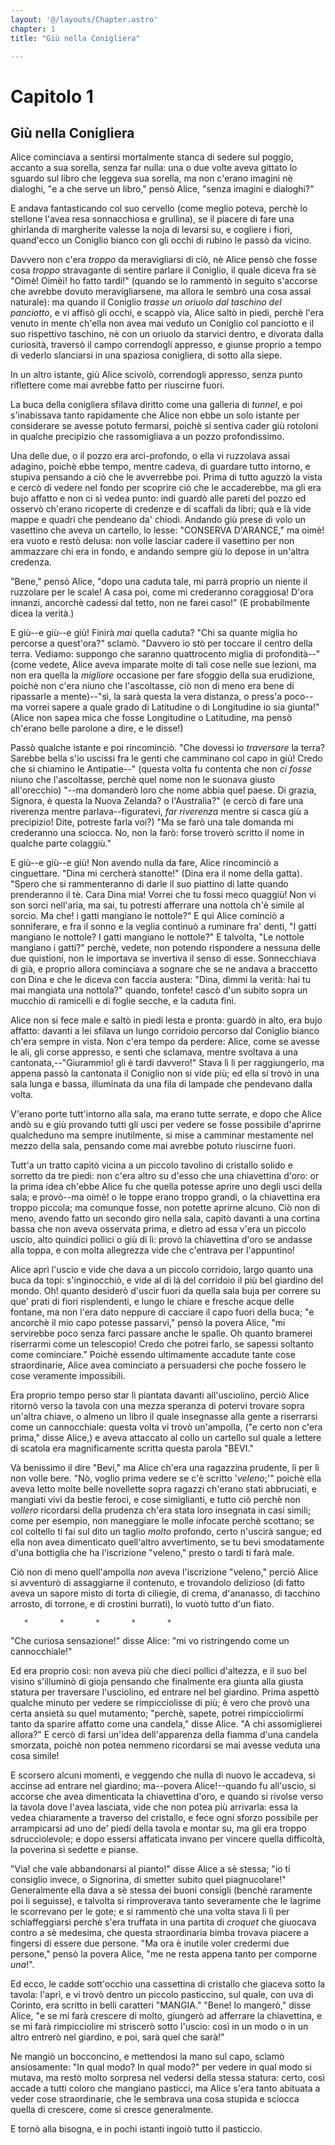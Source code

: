 ```yaml
---
layout: '@/layouts/Chapter.astro'
chapter: 1
title: "Giù nella Conigliera"

---
```


# Capitolo 1

## Giù nella Conigliera

Alice cominciava a sentirsi mortalmente stanca di sedere sul poggio,
accanto a sua sorella, senza far nulla: una o due volte aveva gittato lo
sguardo sul libro che leggeva sua sorella, ma non c'erano imagini nè
dialoghi, "e a che serve un libro," pensò Alice, "senza imagini e
dialoghi?"

E andava fantasticando col suo cervello (come meglio poteva, perchè lo
stellone l'avea resa sonnacchiosa e grullina), se il piacere di fare una
ghirlanda di margherite valesse la noja di levarsi su, e cogliere i
fiori, quand'ecco un Coniglio bianco con gli occhi di rubino le passò da
vicino.

Davvero non c'era _troppo_ da meravigliarsi di ciò, nè Alice pensò che
fosse cosa _troppo_ stravagante di sentire parlare il Coniglio, il quale
diceva fra sè "Oimè! Oimèi! ho fatto tardi!" (quando se lo rammentò in
seguito s'accorse che avrebbe dovuto meravigliarsene, ma allora le
sembrò una cosa assai naturale): ma quando il Coniglio _trasse un
oriuolo dal taschino del panciotto_, e vi affisò gli occhi, e scappò
via, Alice saltò in piedi, perchè l'era venuto in mente ch'ella non avea
mai veduto un Coniglio col panciotto e il suo rispettivo taschino, nè
con un oriuolo da starvici dentro, e divorata dalla curiosità, traversò
il campo correndogli appresso, e giunse proprio a tempo di vederlo
slanciarsi in una spaziosa conigliera, di sotto alla siepe.

In un altro istante, giù Alice scivolò, correndogli appresso, senza
punto riflettere come mai avrebbe fatto per riuscirne fuori.

La buca della conigliera sfilava diritto come una galleria di _tunnel_,
e poi s'inabissava tanto rapidamente che Alice non ebbe un solo istante
per considerare se avesse potuto fermarsi, poichè si sentiva cader giù
rotoloni in qualche precipizio che rassomigliava a un pozzo
profondissimo.

Una delle due, o il pozzo era arci-profondo, o ella vi ruzzolava assai
adagino, poichè ebbe tempo, mentre cadeva, di guardare tutto intorno, e
stupiva pensando a ciò che le avverrebbe poi. Prima di tutto aguzzò la
vista e cercò di vedere nel fondo per scoprire ciò che le accaderebbe,
ma gli era bujo affatto e non ci si vedea punto: indi guardò alle pareti
del pozzo ed osservò ch'erano ricoperte di credenze e di scaffali da
libri; quà e là vide mappe e quadri che pendeano da' chiodi. Andando
giù prese di volo un vasettino che aveva un cartello, lo lesse:
"CONSERVA D'ARANCE," ma oimè! era vuoto e restò delusa: non volle
lasciar cadere il vasettino per non ammazzare chi era in fondo, e
andando sempre giù lo depose in un'altra credenza.

"Bene," pensò Alice, "dopo una caduta tale, mi parrà proprio un niente
il ruzzolare per le scale! A casa poi, come mi crederanno coraggiosa!
D'ora innanzi, ancorchè cadessi dal tetto, non ne farei caso!" (E
probabilmente dicea la verità.)

E giù--e giù--e giù! Finirà _mai_ quella caduta? "Chi sa quante miglia
ho percorse a quest'ora?" sclamò. "Davvero io stò per toccare il centro
della terra. Vediamo: suppongo che saranno quattrocento miglia di
profondità--" (come vedete, Alice aveva imparate molte di tali cose
nelle sue lezioni, ma non era quella la _migliore_ occasione per fare
sfoggio della sua erudizione, poichè non c'era niuno che l'ascoltasse,
ciò non di meno era bene di ripassarle a mente)--"sì, la sarà questa la
vera distanza, o press'a poco--ma vorrei sapere a quale grado di
Latitudine o di Longitudine io sia giunta!" (Alice non sapea mica che
fosse Longitudine o Latitudine, ma pensò ch'erano belle parolone a dire,
e le disse!)

Passò qualche istante e poi rincominciò. "Che dovessi io _traversare_ la
terra? Sarebbe bella s'io uscissi fra le genti che camminano col capo in
giù! Credo che si chiamino le Antipatie--" (questa volta fu contenta che
non _ci fosse_ niuno che l'ascoltasse, perchè quel nome non le suonava
giusto all'orecchio) "--ma domanderò loro che nome abbia quel paese. Di
grazia, Signora, è questa la Nuova Zelanda? o l'Australia?" (e cercò di
fare una riverenza mentre parlava--figuratevi, _far riverenza_ mentre si
casca giù a precipizio! Dite, potreste farla voi?) "Ma se farò una tale
domanda mi crederanno una sciocca. No, non la farò: forse troverò
scritto il nome in qualche parte colaggiù."

E giù--e giù--e giù! Non avendo nulla da fare, Alice rincominciò a
cinguettare. "Dina mi cercherà stanotte!" (Dina era il nome della
gatta). "Spero che si rammenteranno di darle il suo piattino di latte
quando prenderanno il tè. Cara Dina mia! Vorrei che tu fossi meco
quaggiù! Non vi son sorci nell'aria, ma sai, tu potresti afferrare una
nottola ch'è simile al sorcio. Ma che! i gatti mangiano le nottole?" E
quì Alice cominciò a sonniferare, e fra il sonno e la veglia continuò a
ruminare fra' denti, "I gatti mangiano le nottole? I gatti mangiano le
nottole?" E talvolta, "Le nottole mangiano i gatti?" perchè, vedete, non
potendo rispondere a nessuna delle due quistioni, non le importava se
invertiva il senso di esse. Sonnecchiava di già, e proprio allora
cominciava a sognare che se ne andava a braccetto con Dina e che le
diceva con faccia austera: "Dina, dìmmi la verità: hai tu mai mangiata
una nottola?" quando, tonfete! cascò d'un subito sopra un mucchio di
ramicelli e di foglie secche, e la caduta finì.

Alice non si fece male e saltò in piedi lesta e pronta: guardò in alto,
era bujo affatto: davanti a lei sfilava un lungo corridoio percorso dal
Coniglio bianco ch'era sempre in vista. Non c'era tempo da perdere:
Alice, come se avesse le ali, gli corse appresso, e sentì che sclamava,
mentre svoltava a una cantonata,--"Giurammio! gli è tardi davvero!"
Stava lì lì per raggiungerlo, ma appena passò la cantonata il Coniglio
non si vide più; ed ella si trovò in una sala lunga e bassa, illuminata
da una fila di lampade che pendevano dalla volta.

V'erano porte tutt'intorno alla sala, ma erano tutte serrate, e dopo che
Alice andò su e giù provando tutti gli usci per vedere se fosse
possibile d'aprirne qualcheduno ma sempre inutilmente, si mise a
camminar mestamente nel mezzo della sala, pensando come mai avrebbe
potuto riuscirne fuori.

Tutt'a un tratto capitò vicina a un piccolo tavolino di cristallo solido
e sorretto da tre piedi: non c'era altro su d'esso che una chiavettina
d'oro: or la prima idea ch'ebbe Alice fu che quella potesse aprire uno
degli usci della sala; e provò--ma oimè! o le toppe erano troppo
grandi, o la chiavettina era troppo piccola; ma comunque fosse, non
potette aprirne alcuno. Ciò non di meno, avendo fatto un secondo giro
nella sala, capitò davanti a una cortina bassa che non aveva osservata
prima, e dietro ad essa v'era un piccolo uscio, alto quindici pollici o
giù di lì: provò la chiavettina d'oro se andasse alla toppa, e con molta
allegrezza vide che c'entrava per l'appuntino!

Alice aprì l'uscio e vide che dava a un piccolo corridoio, largo quanto
una buca da topi: s'inginocchiò, e vide al di là del corridoio il più
bel giardino del mondo. Oh! quanto desiderò d'uscir fuori da quella sala
buja per correre su que' prati di fiori risplendenti, e lungo le chiare
e fresche acque delle fontane, ma non l'era dato neppure di cacciare il
capo fuori della buca; "e ancorchè il mio capo potesse passarvi," pensò
la povera Alice, "mi servirebbe poco senza farci passare anche le
spalle. Oh quanto bramerei riserrarmi come un telescopio! Credo che
potrei farlo, se sapessi soltanto come cominciare." Poichè essendo
ultimamente accadute tante cose straordinarie, Alice avea cominciato a
persuadersi che poche fossero le cose veramente impossibili.

Era proprio tempo perso star lì piantata davanti all'usciolino, perciò
Alice ritornò verso la tavola con una mezza speranza di potervi trovare
sopra un'altra chiave, o almeno un libro il quale insegnasse alla gente
a riserrarsi come un cannocchiale: questa volta vi trovò un'ampolla, ("e
certo non c'era prima," disse Alice,) e aveva attaccato al collo un
cartello sul quale a lettere di scatola era magnificamente scritta
questa parola "BEVI."

Và benissimo il dire "Bevi," ma Alice ch'era una ragazzina prudente, lì
per lì non volle bere. "Nò, voglio prima vedere se c'è scritto
'_veleno_;'" poichè ella aveva letto molte belle novellette sopra
ragazzi ch'erano stati abbruciati, e mangiati vivi da bestie feroci, e
cose simiglianti, e tutto ciò perchè non _vollero_ ricordarsi della
prudenza ch'era stata loro insegnata in casi simili; come per esempio,
non maneggiare le molle infocate perchè scottano; se col coltello ti fai
sul dito un taglio _molto_ profondo, certo n'uscirà sangue; ed ella non
avea dimenticato quell'altro avvertimento, se tu bevi smodatamente d'una
bottiglia che ha l'iscrizione "veleno," presto o tardi ti farà male.

Ciò non di meno quell'ampolla _non_ aveva l'iscrizione "veleno," perciò
Alice si avventurò di assaggiarne il contenuto, e trovandolo delizioso
(di fatto aveva un sapore misto di torta di ciliegie, di crema,
d'ananasso, di tacchino arrosto, di torrone, e di crostini burrati), lo
vuotò tutto d'un fiato.

       *       *       *       *       *

"Che curiosa sensazione!" disse Alice: "mi vo ristringendo come un
cannocchiale!"

Ed era proprio così: non aveva più che dieci pollici d'altezza, e il suo
bel visino s'illuminò di gioja pensando che finalmente era giunta alla
giusta statura per traversare l'usciolino, ed entrare nel bel giardino.
Prima aspettò qualche minuto per vedere se rimpicciolisse di più; è vero
che provò una certa ansietà su quel mutamento; "perchè, sapete, potrei
rimpicciolirmi tanto da sparire affatto come una candela," disse Alice.
"A chi assomiglierei allora?" E cercò di farsi un'idea dell'apparenza
della fiamma d'una candela smorzata, poichè non potea nemmeno
ricordarsi se mai avesse veduta una cosa simile!

E scorsero alcuni momenti, e veggendo che nulla di nuovo le accadeva, si
accinse ad entrare nel giardino; ma--povera Alice!--quando fu all'uscio,
si accorse che avea dimenticata la chiavettina d'oro, e quando si
rivolse verso la tavola dove l'avea lasciata, vide che non potea più
arrivarla: essa la vedea chiaramente a traverso del cristallo, e fece
ogni sforzo possibile per arrampicarsi ad uno de' piedi della tavola e
montar su, ma gli era troppo sdrucciolevole; e dopo essersi affaticata
invano per vincere quella difficoltà, la poverina si sedette e pianse.

"Via! che vale abbandonarsi al pianto!" disse Alice a sè stessa; "io ti
consiglio invece, o Signorina, di smetter subito quel piagnucolare!"
Generalmente ella dava a sè stessa dei buoni consigli (benchè raramente
poi li seguisse), e talvolta si rimproverava tanto severamente che le
lagrime le scorrevano per le gote; e si rammentò che una volta stava lì
lì per schiaffeggiarsi perchè s'era truffata in una partita di
_croquet_ che giuocava contro a sè medesima, che questa straordinaria
bimba trovava piacere a fingersi di essere due persone. "Ma ora è
inutile voler credermi due persone," pensò la povera Alice, "me ne resta
appena tanto per comporne _una_!".

Ed ecco, le cadde sott'occhio una cassettina di cristallo che giaceva
sotto la tavola: l'aprì, e vi trovò dentro un piccolo pasticcino, sul
quale, con uva di Corinto, era scritto in belli caratteri "MANGIA."
"Bene! lo mangerò," disse Alice, "e se mi farà crescere di molto,
giungerò ad afferrare la chiavettina, e se mi farà rimpicciolire mi
striscerò sotto l'uscio: così in un modo o in un altro entrerò nel
giardino, e poi, sarà quel che sarà!"

Ne mangiò un bocconcino, e mettendosi la mano sul capo, sclamò
ansiosamente: "In qual modo? In qual modo?" per vedere in qual modo si
mutava, ma restò molto sorpresa nel vedersi della stessa statura: certo,
così accade a tutti coloro che mangiano pasticci, ma Alice s'era tanto
abituata a veder cose straordinarie, che le sembrava una cosa stupida e
sciocca quella di crescere, come si cresce generalmente.

E tornò alla bisogna, e in pochi istanti ingoiò tutto il pasticcio.
